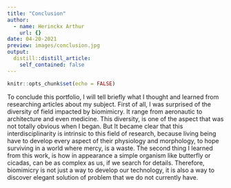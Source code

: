 ```yaml
---
title: "Conclusion"
author:
  - name: Herinckx Arthur
    url: {}
date: 04-20-2021
preview: images/conclusion.jpg
output:
  distill::distill_article:
    self_contained: false
---
```


```r
knitr::opts_chunk$set(echo = FALSE)
```

To conclude this portfolio, I will tell briefly what I thought and learned from researching articles about my subject. First of all, I was surprised of the diversity of field impacted by biomimicry. It range from aeronautic to architecture and even medicine. This diversity, is one of the aspect that was not totally obvious when I began. But It became clear that this interdisciplinarity is intrinsic to this field of research, because living being have to develop every aspect of their physiology and morphology, to hope surviving in a world where mercy, is a waste. The second thing I learned from this work, is how in appearance a simple organism like butterfly or cicadas, can be as complex as us, if we search for details. Therefore, biomimicry is not just a way to develop our technology, it is also a way to discover elegant solution of problem that we do not currently have.

